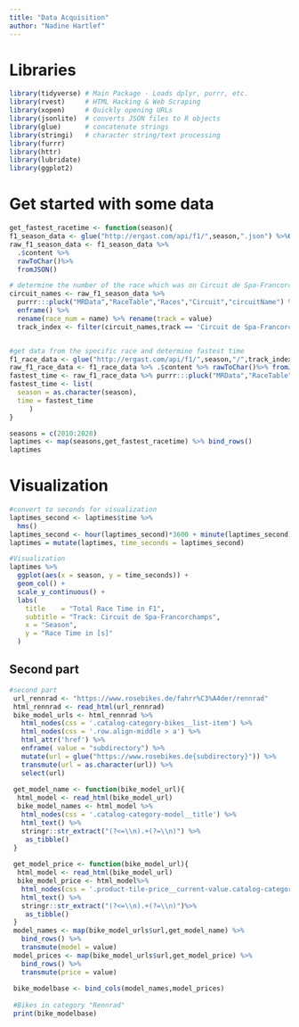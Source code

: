 ```yaml
---
title: "Data Acquisition"
author: "Nadine Hartlef"
---
```

# Libraries
```r
library(tidyverse) # Main Package - Loads dplyr, purrr, etc.
library(rvest)     # HTML Hacking & Web Scraping
library(xopen)     # Quickly opening URLs
library(jsonlite)  # converts JSON files to R objects
library(glue)      # concatenate strings
library(stringi)   # character string/text processing
library(furrr)
library(httr)
library(lubridate)
library(ggplot2)
```
# Get started with some data
```r
get_fastest_racetime <- function(season){
f1_season_data <- glue("http://ergast.com/api/f1/",season,".json") %>%GET()
raw_f1_season_data <- f1_season_data %>% 
  .$content %>% 
  rawToChar()%>% 
  fromJSON()

# determine the number of the race which was on Circuit de Spa-Francorchamps in that season
circuit_names <- raw_f1_season_data %>% 
  purrr:::pluck("MRData","RaceTable","Races","Circuit","circuitName") %>%
  enframe() %>%
  rename(race_num = name) %>% rename(track = value)
  track_index <- filter(circuit_names,track == 'Circuit de Spa-Francorchamps') %>%.$race_num


#get data from the specific race and determine fastest time
f1_race_data <- glue("http://ergast.com/api/f1/",season,"/",track_index,"/results.json") %>% GET()
raw_f1_race_data <- f1_race_data %>% .$content %>% rawToChar()%>% fromJSON()
fastest_time <- raw_f1_race_data %>% purrr:::pluck("MRData","RaceTable","Races","Results",1,"Time","time",1)
fastest_time <- list(
  season = as.character(season),
  time = fastest_time
     )
}

seasons = c(2010:2020)
laptimes <- map(seasons,get_fastest_racetime) %>% bind_rows()
laptimes
```
# Visualization
```r
#convert to seconds for visualization
laptimes_second <- laptimes$time %>% 
  hms()
laptimes_second <- hour(laptimes_second)*3600 + minute(laptimes_second)*60 + second(laptimes_second)
laptimes = mutate(laptimes, time_seconds = laptimes_second)

#Visualization
laptimes %>%
  ggplot(aes(x = season, y = time_seconds)) +
  geom_col() + 
  scale_y_continuous() +
  labs(
    title    = "Total Race Time in F1",
    subtitle = "Track: Circuit de Spa-Francorchamps",
    x = "Season",
    y = "Race Time in [s]"
  )
```
## Second part
```r
#second part
 url_rennrad <- "https://www.rosebikes.de/fahrr%C3%A4der/rennrad"
 html_rennrad <- read_html(url_rennrad)
 bike_model_urls <- html_rennrad %>%
   html_nodes(css = '.catalog-category-bikes__list-item') %>%
   html_nodes(css = '.row.align-middle > a') %>%
   html_attr('href') %>%
   enframe( value = "subdirectory") %>%
   mutate(url = glue("https://www.rosebikes.de{subdirectory}")) %>%
   transmute(url = as.character(url)) %>%
   select(url) 
 
 get_model_name <- function(bike_model_url){
  html_model <- read_html(bike_model_url)
  bike_model_names <- html_model %>%
   html_nodes(css = '.catalog-category-model__title') %>%
   html_text() %>%
   stringr::str_extract("(?<=\\n).+(?=\\n)") %>%
    as_tibble() 
 }
 
 get_model_price <- function(bike_model_url){
  html_model <- read_html(bike_model_url)
  bike_model_price <- html_model%>%
   html_nodes(css = '.product-tile-price__current-value.catalog-category-model__price-current-value') %>%
   html_text() %>%
   stringr::str_extract("(?<=\\n).+(?=\\n)")%>%
    as_tibble()
 }
 model_names <- map(bike_model_urls$url,get_model_name) %>% 
   bind_rows() %>% 
   transmute(model = value)
 model_prices <- map(bike_model_urls$url,get_model_price) %>%
   bind_rows() %>% 
   transmute(price = value)
 
 bike_modelbase <- bind_cols(model_names,model_prices)
 
 #Bikes in category "Rennrad"
 print(bike_modelbase)
```
